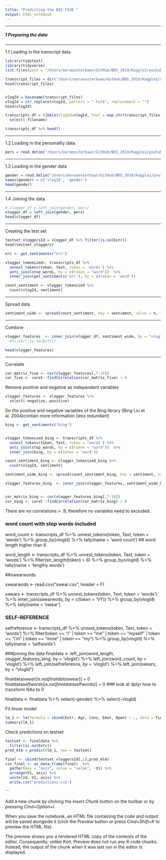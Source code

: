 ```yaml
---
title: "Predicting the BIG FIVE "
output: html_notebook
---
```



*****
##### 1 Preparing the data
*****

1.1 Loading in the transcript data
```r
library(tidytext)
library(tidyverse)
list.files(path = "/Users/maraoosterbaan/GitHub/BDS_2019/Kaggle1/youtube-personality/transcripts")

transcript_files = dir("/Users/maraoosterbaan/GitHub/BDS_2019/Kaggle1/youtube-personality/transcripts", full.names = TRUE) 
head(transcript_files)


vlogId = basename(transcript_files)
vlogId = str_replace(vlogId, pattern = ".txt$", replacement = "")
head(vlogId)

transcripts_df = tibble(vlogId=vlogId, Text = map_chr(transcript_files, ~ paste(readLines(.x), collapse = "\\n")), filename = transcript_files) %>% 
  select(-filename)

transcripts_df %>% head()

```

*****
1.2 Loading in the personality data
```r
pers = read_delim("/Users/maraoosterbaan/GitHub/BDS_2019/Kaggle1/youtube-personality/YouTube-Personality-Personality_impression_scores_train.csv", " ")
```

*****
1.3 Loading in the gender data
```r
gender = read.delim("/Users/maraoosterbaan/GitHub/BDS_2019/Kaggle1/youtube-personality/YouTube-Personality-gender.csv", head=FALSE, sep=" ", skip = 1)
names(gender) = c('vlogId', 'gender')
head(gender)
```

*****
1.4 Joining the data
```r
# vlogger_df = left_join(gender, pers)
vlogger_df = left_join(gender, pers)
head(vlogger_df)
```

*****
Creating the test set
```r
testset_vloggersId = vlogger_df %>% filter(is.na(Extr))
head(testset_vloggers)
```
```r
nrc <- get_sentiments("nrc")

vlogger_tokenized<- transcripts_df %>% 
  unnest_tokens(token, Text, token = 'words') %>% 
  anti_join(stop_words, by = c(token = "word"))  %>% 
  inner_join(get_sentiments('nrc'), by = c(token = 'word')) 

count_sentiment <- vlogger_tokenized %>% 
  count(vlogId, sentiment)
```

******
Spread data

```r
sentiment_wide <- spread(count_sentiment, key = sentiment, value = n, fill = 0)

```

******
Combine
```r
vlogger_features  <- inner_join(vlogger_df, sentiment_wide, by = "vlogId")  #%>% 
  #filter(!is.na(Extr))

head(vlogger_features)
```


******
Correlate

```r

cor_matrix_five <- cor(vlogger_features[,7:16])
cor_five <- caret::findCorrelation(cor_matrix_five) + 6

```

Remove positive and negative as independent variables
```r
vlogger_features <- vlogger_features %>% 
  select(-negative,-positive)
```


Do the positive and negative variables of the  Bing library (Bing Liu et al. 2004)contain more information (less redundant)

```r
bing <- get_sentiments("bing")


vlogger_tokenized_bing <- transcripts_df %>% 
  unnest_tokens(token, Text, token = 'words') %>% 
  anti_join(stop_words, by = c(token = "word"))  %>% 
  inner_join(bing, by = c(token = 'word')) 

count_sentiment_bing <- vlogger_tokenized_bing %>% 
  count(vlogId, sentiment)

sentiment_wide_bing <- spread(count_sentiment_bing, key = sentiment, value = n, fill = 0)

vlogger_features_bing  <- inner_join(vlogger_features, sentiment_wide_bing, by = "vlogId") 


cor_matrix_bing <- cor(vlogger_features_bing[,7:16])
cor_bing <- caret::findCorrelation(cor_matrix_bing) + 6


```

There are no correlations > .9, therefore no variables need to excluded.

### word count with stop words included

word_count <- transcripts_df %>% 
  unnest_tokens(token, Text, token = 'words') %>% 
  group_by(vlogId) %>%
  tally(name = 'word count')
## word length higher than 6

word_length <- transcripts_df %>% 
  unnest_tokens(token, Text, token = 'words') %>% 
  filter(str_length(token) > 6) %>%
  group_by(vlogId) %>%
  tally(name = 'lengthy words')

##swearwords

swearwods <- read.csv("swear.csv", header = F)

swears <- transcripts_df %>% 
  unnest_tokens(token, Text, token = 'words') %>% 
  inner_join(swearwods, by = c(token = 'V1')) %>%
  group_by(vlogId) %>%
  tally(name = 'swear')

### SELF-REFERENCE ###


selfreference <- transcripts_df %>% 
  unnest_tokens(token, Text, token = 'words') %>% 
  filter(token == "i"  | token ==  "me" | token == "myself" | token == "i'm" | token == "mine" |
           token == "my") %>%
  group_by(vlogId) %>%
  tally(name = 'selfwords') 

###joining the data
finaldata <- left_join(word_length, vlogger_features_bing, by = 'vlogId') %>% 
  left_join(word_count, by = 'vlogId') %>%
  left_join(selfreference, by = 'vlogId') %>%
  left_join(swears, by = "vlogId")

finaldata$swear[is.na(finaldata$swear)] = 0
finaldata$selfwords[is.na(finaldata$selfwords)] = 0 ### look at dplyr how to transform NAs to 0


finaldata <- finaldata %>% 
  select(-gender) %>% select(-vlogId) 


Fit linear model


```r

lm_1 <- lm(formula = cbind(Extr, Agr, Cons, Emot, Open) ~ ., data = finaldata)
summary(lm_1)


```


Check predictions on testset
```r
testset <- finaldata %>% 
  filter(is.na(Extr))
pred_mlm = predict(lm_1, new = testset) 

final <- cbind(testset_vloggersId[,1],pred_mlm) 
csv_final <- as_data_frame(final)  %>% 
  gather(key = "axis", value = "value", -V1) %>% 
  arrange(V1, axis) %>% 
  unite(Id, V1, axis) %>% 
  write.csv("predictions.csv")
```


```
 
 

 
 
Add a new chunk by clicking the *Insert Chunk* button on the toolbar or by pressing *Cmd+Option+I*.

When you save the notebook, an HTML file containing the code and output will be saved alongside it (click the *Preview* button or press *Cmd+Shift+K* to preview the HTML file). 

The preview shows you a rendered HTML copy of the contents of the editor. Consequently, unlike *Knit*, *Preview* does not run any R code chunks. Instead, the output of the chunk when it was last run in the editor is displayed.

